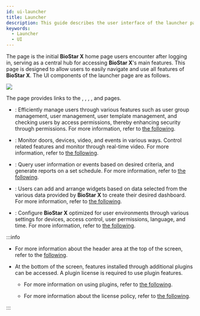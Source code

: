 ```yaml
---
id: ui-launcher
title: Launcher
description: This guide describes the user interface of the launcher page.
keywords:
  - Launcher
  - UI
---
```


The <Cmd sid='shell.header.launcher' /> page is the initial **BioStar X** home page users encounter after logging in, serving as a central hub for accessing **BioStar X**'s main features. This page is designed to allow users to easily navigate and use all features of **BioStar X**. The UI components of the launcher page are as follows.

<Image src='/img/biostarx-launcher.png' className='none' />

The <Cmd sid='shell.header.launcher' /> page provides links to the <Cmd sid='shell.header.user' />, <Cmd sid='shell.header.arena' />, <Cmd sid='shell.header.data' />, <Cmd sid='shell.header.dashboard' />, and <Cmd sid='shell.header.setting' /> pages.

* <Cmd sid='shell.header.user' />: Efficiently manage users through various features such as user group management, user management, user template management, and checking users by access permissions, thereby enhancing security through permissions. For more information, refer to [the following](how-to-guide-user).

* <Cmd sid='shell.header.arena' />: Monitor doors, devices, video, and events in various ways. Control related features and monitor through real-time video. For more information, refer to [the following](how-to-guide-monitoring).

* <Cmd sid='shell.header.data' />: Query user information or events based on desired criteria, and generate reports on a set schedule. For more information, refer to [the following](how-to-guide-data).

* <Cmd sid='shell.header.dashboard' />: Users can add and arrange widgets based on data selected from the various data provided by **BioStar X** to create their desired dashboard. For more information, refer to [the following](how-to-guide-dashboard).

* <Cmd sid='shell.header.setting' />: Configure **BioStar X** optimized for user environments through various settings for devices, access control, user permissions, language, and time. For more information, refer to [the following](how-to-guide-settings).

:::info

* For more information about the header area at the top of the screen, refer to the [following](ui-common).

* At the bottom of the screen, features installed through additional plugins can be accessed. A plugin license is required to use plugin features. 

  * For more information on using plugins, refer to [the following](plugins).

  * For more information about the license policy, refer to [the following](licensing).

:::
